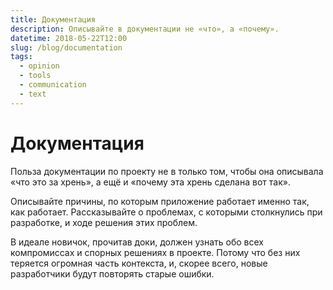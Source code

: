 ```yaml
---
title: Документация
description: Описывайте в документации не «что», а «почему».
datetime: 2018-05-22T12:00
slug: /blog/documentation
tags:
  - opinion
  - tools
  - communication
  - text
---
```


# Документация

Польза документации по проекту не в только том, чтобы она описывала «что это за хрень», а ещё и «почему эта хрень сделана вот так».

Описывайте причины, по которым приложение работает именно так, как работает. Рассказывайте о проблемах, с которыми столкнулись при разработке, и ходе решения этих проблем.

В идеале новичок, прочитав доки, должен узнать обо всех компромиссах и спорных решениях в проекте. Потому что без них теряется огромная часть контекста, и, скорее всего, новые разработчики будут повторять старые ошибки.
